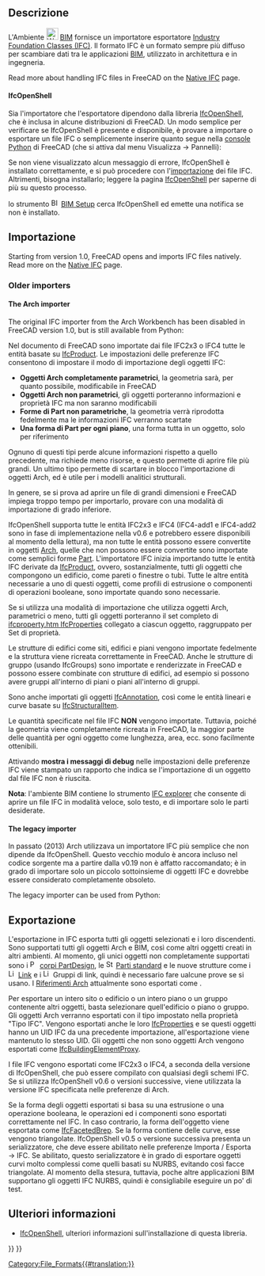 <languages/>

<div class="mw-translate-fuzzy">
{{Docnav/it
|[[BIM_Preferences/it|Preferenze]]
|[[Arch_DAE/it|DAE]]
|[[BIM_Workbench/it|BIM]]
|IconL=
|IconR=
|IconC=Workbench_BIM.svg
}}
</div>

{{TOCright}}

<span id="Description"></span>
==Descrizione==

<div class="mw-translate-fuzzy">
L'Ambiente [[File:Workbench_BIM.svg|24px]] [[BIM_Workbench/it|BIM]] fornisce un importatore esportatore  [http://en.wikipedia.org/wiki/Industry_Foundation_Classes Industry Foundation Classes (IFC)]. Il formato IFC è un formato sempre più diffuso per scambiare dati tra le applicazioni  [http://en.wikipedia.org/wiki/Building_Information_Modeling BIM], utilizzato in architettura e in ingegneria.
</div>

<div lang="en" dir="ltr" class="mw-content-ltr">
Read more about handling IFC files in FreeCAD on the [[Native_IFC|Native IFC]] page.
</div>

<div lang="en" dir="ltr" class="mw-content-ltr">
==== IfcOpenShell ====
</div>

<div class="mw-translate-fuzzy">
Sia l'importatore che l'esportatore dipendono dalla libreria [[IfcOpenShell/it|IfcOpenShell]], che è inclusa in alcune distribuzioni di FreeCAD. Un modo semplice per verificare se IfcOpenShell è presente e disponibile, è provare a importare o esportare un file IFC o semplicemente inserire quanto segue nella [[Python_console/it|console Python]] di FreeCAD (che si attiva dal menu Visualizza → Pannelli):
</div>

{{Code|code=
import ifcopenshell
}}

<div class="mw-translate-fuzzy">
Se non viene visualizzato alcun messaggio di errore, IfcOpenShell è installato correttamente, e si può procedere con l'[[Std_Import/it|importazione]] dei file IFC. Altrimenti, bisogna installarlo; leggere la pagina [[IfcOpenShell/it|IfcOpenShell]] per saperne di più su questo processo.
</div>

<div class="mw-translate-fuzzy">
{{Emphasis|Nota:}} lo strumento [[File:BIM_Setup.svg|16px]] [[BIM Setup/it|BIM Setup]] cerca IfcOpenShell ed emette una notifica se non è installato.
</div>

<span id="Opening_and_Importing"></span>
<div class="mw-translate-fuzzy">
==Importazione==
</div>

<div lang="en" dir="ltr" class="mw-content-ltr">
Starting from version 1.0, FreeCAD opens and imports IFC files natively. Read more on the [[Native_IFC|Native IFC]] page.
</div>

<div lang="en" dir="ltr" class="mw-content-ltr">
=== Older importers ===
</div>

<div lang="en" dir="ltr" class="mw-content-ltr">
==== The Arch importer ====
</div>

<div lang="en" dir="ltr" class="mw-content-ltr">
The original IFC importer from the Arch Workbench has been disabled in FreeCAD version 1.0, but is still available from Python:
</div>

{{Code|code=
from importers import importIFC
importIFC.open("C:\\Path\\To\\My\\File.ifc")
}}

<div class="mw-translate-fuzzy">
Nel documento di FreeCAD sono importate dai file IFC2x3 o IFC4 tutte le entità basate su [http://www.buildingsmart-tech.org/ifc/IFC4/Add1/html/schema/ifckernel/lexical/ifcproduct.htm IfcProduct]. Le impostazioni delle preferenze IFC consentono di impostare il modo di importazione degli oggetti IFC: 
* '''Oggetti Arch completamente parametrici''', la geometria sarà, per quanto possibile, modificabile in FreeCAD
* '''Oggetti Arch non parametrici''', gli oggetti porteranno informazioni e proprietà IFC ma non saranno modificabili
* '''Forme di Part non parametriche''', la geometria verrà riprodotta fedelmente ma le informazioni IFC verranno scartate
* '''Una forma di Part per ogni piano''', una forma  tutta in un oggetto, solo per riferimento
</div>

Ognuno di questi tipi perde alcune informazioni rispetto a quello precedente, ma richiede meno risorse, e questo permette di aprire file più grandi. Un ultimo tipo permette di scartare in blocco l'importazione di oggetti Arch, ed è utile per i modelli analitici strutturali. 

In genere, se si prova ad aprire un file di grandi dimensioni e FreeCAD impiega troppo tempo per importarlo, provare con una modalità di importazione di grado inferiore.

<div class="mw-translate-fuzzy">
IfcOpenShell supporta tutte le entità IFC2x3 e IFC4 (IFC4-add1 e IFC4-add2 sono in fase di implementazione nella v0.6 e potrebbero essere disponibili al momento della lettura), ma non tutte le entità  possono essere convertite in oggetti [[Arch_Workbench/it|Arch]], quelle che non possono essere convertite sono importate come semplici forme [[Part_Workbench/it|Part]]. L'importatore IFC inizia importando tutte le entità IFC derivate da [http://standards.buildingsmart.org/IFC/RELEASE/IFC2x3/TC1/HTML/ifckernel/lexical/ifcprodrod.htm IfcProduct], ovvero, sostanzialmente, tutti gli oggetti che compongono un edificio, come pareti o finestre o tubi. Tutte le altre entità necessarie a uno di questi oggetti, come profili di estrusione o componenti di operazioni booleane, sono importate quando sono necessarie.
</div>

<div class="mw-translate-fuzzy">
Se si utilizza una modalità di importazione che utilizza oggetti Arch, parametrici o meno, tutti gli oggetti porteranno il set completo di [http://www.buildingsmart-tech.org/ifc/IFC4/Add1/html/schema/ifcpropertyresource/lexical/ ifcproperty.htm IfcProperties] collegato a ciascun oggetto, raggruppato per Set di proprietà.
</div>

Le strutture di edifici come siti, edifici e piani vengono importate fedelmente e la struttura viene ricreata correttamente in FreeCAD. Anche le strutture di gruppo (usando IfcGroups) sono importate e renderizzate in FreeCAD e possono essere combinate con strutture di edifici, ad esempio si possono avere gruppi all'interno di piani o piani all'interno di gruppi.

<div class="mw-translate-fuzzy">
Sono anche importati gli oggetti [http://www.buildingsmart-tech.org/ifc/IFC4/Add1/html/schema/ifcproductextension/lexical/ifcannotation.htm IfcAnnotation], così come le entità lineari e curve basate su [http://www.buildingsmart-tech.org/ifc/IFC4/Add1/html/schema/ifcstructuralanalysisdomain/lexical/ifcstructuralitem.htm IfcStructuralItem].
</div>

Le quantità specificate nel file IFC '''NON''' vengono importate. Tuttavia, poiché la geometria viene completamente ricreata in FreeCAD, la maggior parte delle quantità per ogni oggetto come lunghezza, area, ecc. sono facilmente ottenibili.

Attivando '''mostra i messaggi di debug''' nelle impostazioni delle preferenze IFC viene stampato un rapporto che indica se l'importazione di un oggetto dal file IFC non è riuscita.

'''Nota''': l'ambiente BIM contiene lo strumento [[BIM_IfcExplorer/it|IFC explorer]] che consente di aprire un file IFC in modalità veloce, solo testo, e di importare solo le parti desiderate.

<div lang="en" dir="ltr" class="mw-content-ltr">
==== The legacy importer ====
</div>

<div class="mw-translate-fuzzy">
{{Emphasis|Nota 2:}} In passato (2013) Arch utilizzava un importatore IFC più semplice che non dipende da IfcOpenShell. Questo vecchio modulo è ancora incluso nel codice sorgente ma a partire dalla v0.19 non è affatto raccomandato; è in grado di importare solo un piccolo sottoinsieme di oggetti IFC e dovrebbe essere considerato completamente obsoleto.
</div>

<div lang="en" dir="ltr" class="mw-content-ltr">
The legacy importer can be used from Python:
</div>

{{Code|code=
from importers import importIFClegacy
importIFClegacy.open("C:\\Path\\To\\My\\File.ifc")
}}

<span id="Exporting"></span>
== Exportazione ==

<div class="mw-translate-fuzzy">
L'esportazione in IFC esporta tutti gli oggetti selezionati e i loro discendenti. Sono supportati tutti gli oggetti Arch e BIM, così come altri oggetti creati in altri ambienti. Al momento, gli unici oggetti non completamente supportati sono i [[File:PartDesign_Body.svg|16px]] [[PartDesign_Body/it|corpi PartDesign]], le [[File:Std_Part.svg|16px]] [[Std_Part/it|Parti standard]] e le nuove strutture come i [[File:Link.svg|16px]] [[Std_LinkMake/it|Link]] e i [[File:LinkGroup.svg|16px]] Gruppi di link, quindi è necessario fare ualcune prove se si usano. I [[Arch_Reference/it|Riferimenti Arch]] attualmente sono esportati come {{incode|IfcBuildingElementProxies}}.
</div>

<div class="mw-translate-fuzzy">
Per esportare un intero sito o edificio o un intero piano o un gruppo contenente altri oggetti, basta selezionare quell'edificio o piano o gruppo. Gli oggetti Arch verranno esportati con il tipo impostato nella proprietà "Tipo IFC". Vengono esportati anche le loro [http://www.buildingsmart-tech.org/ifc/IFC4/Add1/html/schema/ifcpropertyresource/lexical/ifcproperty.htm IfcProperties] e se questi oggetti hanno un UID IFC da una precedente importazione, all'esportazione viene mantenuto lo stesso UID. Gli oggetti che non sono oggetti Arch vengono esportati come [http://www.buildingsmart-tech.org/ifc/IFC4/Add1/html/schema/ifcsharedbldgelements/lexical/ifcbuildingelementproxy.htm IfcBuildingElementProxy].
</div>

I file IFC vengono esportati come IFC2x3 o IFC4, a seconda della versione di IfcOpenShell, che può essere compilato con qualsiasi degli schemi IFC. Se si utilizza IfcOpenShell v0.6 o versioni successive, viene utilizzata la versione IFC specificata nelle preferenze di Arch.

<div class="mw-translate-fuzzy">
Se la forma degli oggetti esportati si basa su una estrusione o una operazione booleana, le operazioni ed i componenti sono esportati correttamente nel IFC. In caso contrario, la forma dell'oggetto viene esportata come [http://www.buildingsmart-tech.org/ifc/IFC4x1/html/schema/ifcgeometricmodelresource/lexical/ifcfacetedbrep.htm IfcFacetedBrep]. Se la forma contiene delle curve, esse vengono triangolate. IfcOpenShell v0.5 o versione successiva presenta un serializzatore, che deve essere abilitato nelle preferenze Importa / Esporta → IFC. Se abilitato, questo serializzatore è in grado di esportare oggetti curvi molto complessi come quelli basati su NURBS, evitando così facce triangolate. Al momento della stesura, tuttavia, poche altre applicazioni BIM supportano gli oggetti IFC NURBS, quindi è consigliabile eseguire un po' di test.
</div>

<span id="Further_information"></span>
== Ulteriori informazioni ==

* [[IfcOpenShell/it|IfcOpenShell]], ulteriori informazioni sull'installazione di questa libreria.


<div class="mw-translate-fuzzy">
{{Docnav/it
|[[BIM_Preferences/it|Preferenze]]
|[[Arch_DAE/it|DAE]]
|[[BIM_Workbench/it|BIM]]
|IconL=
|IconR=
|IconC=Workbench_BIM.svg
}}
</div>

{{BIM_Tools_navi{{#translation:}}}}
{{Userdocnavi{{#translation:}}}}
[[Category:File_Formats{{#translation:}}]]